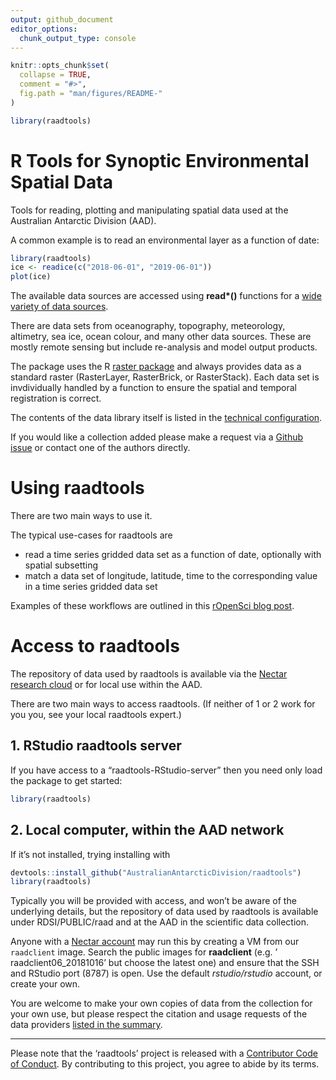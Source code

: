 ```yaml
---
output: github_document
editor_options: 
  chunk_output_type: console
---
```


<!-- README.md is generated from README.Rmd. Please edit that file -->

```r
knitr::opts_chunk$set(
  collapse = TRUE,
  comment = "#>",
  fig.path = "man/figures/README-"
)

library(raadtools)
```


# R Tools for Synoptic Environmental Spatial Data

Tools for reading, plotting and manipulating spatial data used at the Australian Antarctic Division (AAD).

A common example is to read an environmental layer as a function of date: 

```r
library(raadtools)
ice <- readice(c("2018-06-01", "2019-06-01"))
plot(ice)
```

The available data sources are accessed using **read\*()** functions for a [wide variety of data sources](http://australianantarcticdivision.github.io/raadtools/reference/index.html).  

There are data sets from oceanography, topography, meteorology, altimetry, sea ice, ocean colour, and many other data sources. These are mostly remote sensing but include re-analysis and model output products. 

The package uses the R [raster package]( https://CRAN.R-project.org/package=raster) and always provides data as a standard raster (RasterLayer, RasterBrick, or RasterStack). Each data set is invdividually handled by a function to ensure the spatial and temporal registration is correct. 

The contents of the data library itself is listed in the [technical configuration](https://github.com/AustralianAntarcticDivision/blueant#data-source-summary). 

If you would like a collection added please make a request via a [Github issue](https://github.com/AustralianAntarcticDivision/bowerbird/issues/new) or contact one of the authors directly. 



# Using raadtools 

There are two main ways to use it. 

The typical use-cases for raadtools are

* read a time series gridded data set as a function of date, optionally with spatial subsetting
* match a data set of longitude, latitude, time to the corresponding value in a time series gridded data set

Examples of these workflows are outlined in this [rOpenSci blog post](https://ropensci.org/blog/2018/11/13/antarctic/). 


# Access to raadtools

The repository of data used by raadtools is available via the [Nectar research cloud](https://dashboard.rc.nectar.org.au) or
for local use within the AAD. 


There are two main ways to access raadtools. (If neither of 1 or 2 work for you you, see your local raadtools expert.) 

## 1. RStudio raadtools server

If you have access to a "raadtools-RStudio-server" then you need only load the package to get started: 

```r
library(raadtools)
```

## 2. Local computer, within the AAD network

If it's not installed, trying installing with 

```r
devtools::install_github("AustralianAntarcticDivision/raadtools")
library(raadtools)
```



Typically you will be provided with access, and won't be aware of the underlying details, but the repository of data used by raadtools is available under RDSI/PUBLIC/raad and at the AAD in the scientific data collection.  

Anyone with a [Nectar account](https://dashboard.rc.nectar.org.au) may run this by creating a VM from our `raadclient` image. Search the public images for **raadclient** (e.g. '	raadclient06_20181016' but choose the latest one) and ensure that the SSH and RStudio port (8787) is open. Use the default *rstudio/rstudio* account, or create your own. 


You are welcome to make your own copies of data from the collection for your own use, but please respect the citation and usage requests of the data providers [listed in the summary](https://github.com/AustralianAntarcticDivision/blueant#data-source-summary).


---

Please note that the 'raadtools' project is released with a
[Contributor Code of Conduct](CODE_OF_CONDUCT.md).
By contributing to this project, you agree to abide by its terms.
